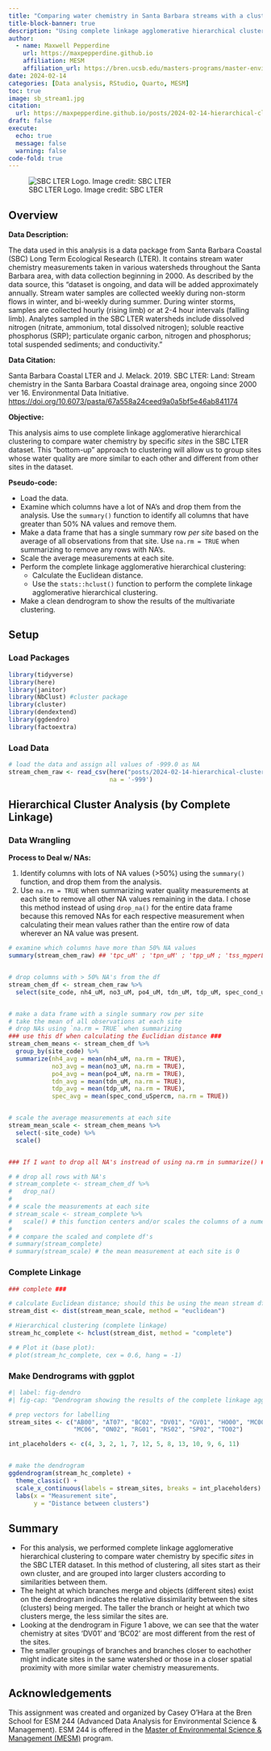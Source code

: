 ```yaml
---
title: "Comparing water chemistry in Santa Barbara streams with a cluster analysis"
title-block-banner: true
description: "Using complete linkage agglomerative hierarchical clustering to compare water chemistry by stream sites"
author: 
  - name: Maxwell Pepperdine
    url: https://maxpepperdine.github.io
    affiliation: MESM
    affiliation_url: https://bren.ucsb.edu/masters-programs/master-environmental-science-and-management 
date: 2024-02-14
categories: [Data analysis, RStudio, Quarto, MESM]
toc: true
image: sb_stream1.jpg
citation: 
  url: https://maxpepperdine.github.io/posts/2024-02-14-hierarchical-cluster/
draft: false
execute: 
  echo: true
  message: false
  warning: false
code-fold: true
---
```


![SBC LTER Logo. Image credit: SBC LTER](data/sbc_lter_image.jpeg)

## Overview

**Data Description:**

The data used in this analysis is a data package from Santa Barbara Coastal (SBC) Long Term Ecological Research (LTER). It contains stream water chemistry measurements taken in various watersheds throughout the Santa Barbara area, with data collection beginning in 2000. As described by the data source, this "dataset is ongoing, and data will be added approximately annually. Stream water samples are collected weekly during non-storm flows in winter, and bi-weekly during summer. During winter storms, samples are collected hourly (rising limb) or at 2-4 hour intervals (falling limb). Analytes sampled in the SBC LTER watersheds include dissolved nitrogen (nitrate, ammonium, total dissolved nitrogen); soluble reactive phosphorus (SRP); particulate organic carbon, nitrogen and phosphorus; total suspended sediments; and conductivity."

**Data Citation:**

Santa Barbara Coastal LTER and J. Melack. 2019. SBC LTER: Land: Stream chemistry in the Santa Barbara Coastal drainage area, ongoing since 2000 ver 16. Environmental Data Initiative. <https://doi.org/10.6073/pasta/67a558a24ceed9a0a5bf5e46ab841174>

**Objective:**

This analysis aims to use complete linkage agglomerative hierarchical clustering to compare water chemistry by specific *sites* in the SBC LTER dataset. This "bottom-up" approach to clustering will allow us to group sites whose water quality are more similar to each other and different from other sites in the dataset.

**Pseudo-code:**

-   Load the data.
-   Examine which columns have a lot of NA's and drop them from the analysis. Use the `summary()` function to identify all columns that have greater than 50% NA values and remove them.
-   Make a data frame that has a single summary row *per site* based on the average of all observations from that site. Use `na.rm = TRUE` when summarizing to remove any rows with NA's.
-   Scale the average measurements at each site.
-   Perform the complete linkage agglomerative hierarchical clustering:
    -   Calculate the Euclidean distance.
    -   Use the `stats::hclust()` function to perform the complete linkage agglomerative hierarchical clustering.
-   Make a clean dendrogram to show the results of the multivariate clustering.

## Setup

### Load Packages

```r
library(tidyverse)
library(here)
library(janitor)
library(NbClust) #cluster package
library(cluster)
library(dendextend)
library(ggdendro)
library(factoextra)
```

### Load Data

```r
# load the data and assign all values of -999.0 as NA 
stream_chem_raw <- read_csv(here("posts/2024-02-14-hierarchical-cluster/data/sbc_lter_registered_stream_chemistry.csv"), 
                            na = '-999')
```

## Hierarchical Cluster Analysis (by Complete Linkage)

### Data Wrangling

**Process to Deal w/ NAs:**

1.  Identify columns with lots of NA values (\>50%) using the `summary()` function, and drop them from the analysis.
2.  Use `na.rm = TRUE` when summarizing water quality measurements at each site to remove all other NA values remaining in the data. I chose this method instead of using `drop_na()` for the entire data frame because this removed NAs for each respective measurement when calculating their mean values rather than the entire row of data wherever an NA value was present.

```r
# examine which columns have more than 50% NA values 
summary(stream_chem_raw) ## 'tpc_uM' ; 'tpn_uM' ; 'tpp_uM ; 'tss_mgperLiter' 


# drop columns with > 50% NA's from the df
stream_chem_df <- stream_chem_raw %>% 
  select(site_code, nh4_uM, no3_uM, po4_uM, tdn_uM, tdp_uM, spec_cond_uSpercm)


# make a data frame with a single summary row per site 
# take the mean of all observations at each site
# drop NAs using `na.rm = TRUE` when summarizing
### use this df when calculating the Euclidian distance ###
stream_chem_means <- stream_chem_df %>% 
  group_by(site_code) %>% 
  summarize(nh4_avg = mean(nh4_uM, na.rm = TRUE),
            no3_avg = mean(no3_uM, na.rm = TRUE), 
            po4_avg = mean(po4_uM, na.rm = TRUE), 
            tdn_avg = mean(tdn_uM, na.rm = TRUE), 
            tdp_avg = mean(tdp_uM, na.rm = TRUE), 
            spec_avg = mean(spec_cond_uSpercm, na.rm = TRUE))


# scale the average measurements at each site
stream_mean_scale <- stream_chem_means %>% 
  select(-site_code) %>% 
  scale()


### If I want to drop all NA's instread of using na.rm in summarize() ###

# # drop all rows with NA's
# stream_complete <- stream_chem_df %>% 
#   drop_na()
# 
# # scale the measurements at each site
# stream_scale <- stream_complete %>% 
#   scale() # this function centers and/or scales the columns of a numeric matrix
# 
# # compare the scaled and complete df's
# summary(stream_complete)
# summary(stream_scale) # the mean measurement at each site is 0 
```

### Complete Linkage

```r
### complete ###

# calculate Euclidean distance; should this be using the mean stream df???
stream_dist <- dist(stream_mean_scale, method = "euclidean")

# Hierarchical clustering (complete linkage) 
stream_hc_complete <- hclust(stream_dist, method = "complete")

# # Plot it (base plot):
# plot(stream_hc_complete, cex = 0.6, hang = -1)
```

### Make Dendrograms with ggplot

```r
#| label: fig-dendro
#| fig-cap: "Dendrogram showing the results of the complete linkage agglomerative hierarchical clustering to compare water chemistry by specific sites in the SBC LTER dataset. Each site is shown on the x-axis, and the distance between clusters on the y-axis."

# prep vectors for labelling 
stream_sites <- c("AB00", "AT07", "BC02", "DV01", "GV01", "HO00", "MC00", 
                  "MC06", "ON02", "RG01", "RS02", "SP02", "TO02")

int_placeholders <- c(4, 3, 2, 1, 7, 12, 5, 8, 13, 10, 9, 6, 11)


# make the dendrogram
ggdendrogram(stream_hc_complete) + 
  theme_classic() + 
  scale_x_continuous(labels = stream_sites, breaks = int_placeholders) +
  labs(x = "Measurement site", 
       y = "Distance between clusters")
```

## Summary

-   For this analysis, we performed complete linkage agglomerative hierarchical clustering to compare water chemistry by specific *sites* in the SBC LTER dataset. In this method of clustering, all sites start as their own cluster, and are grouped into larger clusters according to similarities between them.
-   The height at which branches merge and objects (different sites) exist on the dendrogram indicates the relative dissimilarity between the sites (clusters) being merged. The taller the branch or height at which two clusters merge, the less similar the sites are.
-   Looking at the dendrogram in Figure 1 above, we can see that the water chemistry at sites 'DV01' and 'BC02' are most different from the rest of the sites.
-   The smaller groupings of branches and branches closer to eachother might indicate sites in the same watershed or those in a closer spatial proximity with more similar water chemistry measurements.

## Acknowledgements

This assignment was created and organized by Casey O'Hara at the Bren School for ESM 244 (Advanced Data Analysis for Environmental Science & Management). ESM 244 is offered in the [Master of Environmental Science & Management (MESM)](https://bren.ucsb.edu/masters-programs/master-environmental-science-and-management) program.
